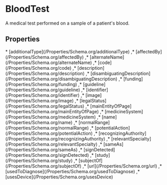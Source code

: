 
# BloodTest

A medical test performed on a sample of a patient's blood.

## Properties

<Grid>
* [additionalType](/Properties/Schema.org/additionalType)
,* [affectedBy](/Properties/Schema.org/affectedBy)
,* [alternateName](/Properties/Schema.org/alternateName)
,* [code](/Properties/Schema.org/code)
,* [description](/Properties/Schema.org/description)
,* [disambiguatingDescription](/Properties/Schema.org/disambiguatingDescription)
,* [funding](/Properties/Schema.org/funding)
,* [guideline](/Properties/Schema.org/guideline)
,* [identifier](/Properties/Schema.org/identifier)
,* [image](/Properties/Schema.org/image)
,* [legalStatus](/Properties/Schema.org/legalStatus)
,* [mainEntityOfPage](/Properties/Schema.org/mainEntityOfPage)
,* [medicineSystem](/Properties/Schema.org/medicineSystem)
,* [name](/Properties/Schema.org/name)
,* [normalRange](/Properties/Schema.org/normalRange)
,* [potentialAction](/Properties/Schema.org/potentialAction)
,* [recognizingAuthority](/Properties/Schema.org/recognizingAuthority)
,* [relevantSpecialty](/Properties/Schema.org/relevantSpecialty)
,* [sameAs](/Properties/Schema.org/sameAs)
,* [signDetected](/Properties/Schema.org/signDetected)
,* [study](/Properties/Schema.org/study)
,* [subjectOf](/Properties/Schema.org/subjectOf)
,* [url](/Properties/Schema.org/url)
,* [usedToDiagnose](/Properties/Schema.org/usedToDiagnose)
,* [usesDevice](/Properties/Schema.org/usesDevice)

</Grid>

